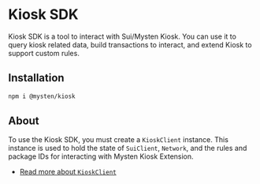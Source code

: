 # Kiosk SDK

Kiosk SDK is a tool to interact with Sui/Mysten Kiosk. You can use it to query kiosk
related data, build transactions to interact, and extend Kiosk to support custom rules.

## Installation

```sh npm2yarn
npm i @mysten/kiosk
```

## About

To use the Kiosk SDK, you must create a `KioskClient` instance. This instance is used to
hold the state of `SuiClient`, `Network`, and the rules and package IDs for interacting with Mysten
Kiosk Extension.

- [Read more about `KioskClient`](/kiosk/kiosk-client/introduction)
